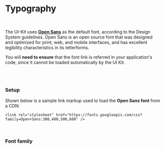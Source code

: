 
<Meta title="Foundation/Typography" />

# Typography

<br/>

The UI-Kit uses **[Open Sans](https://fonts.google.com/specimen/Open+Sans)** as the default font, according to the Design System guidelines. Open Sans is an open source font that was designed and optimized for print, web, and mobile interfaces, and has excellent legibility characteristics in its letterforms.

You will **need to ensure** that the font link is referred in your application's code, since it cannot be loaded automatically by the UI Kit.

<br/><br/>

### Setup

Shown below is a sample link markup used to load the **Open Sans font** from a CDN:

```
<link rel="stylesheet" href="https://fonts.googleapis.com/css?family=Open+Sans:300,400,500,600" />
```

<br/>

### Font family

<Preview>
  <Story name="Main">
    <Typography />
  </Story>
</Preview>
